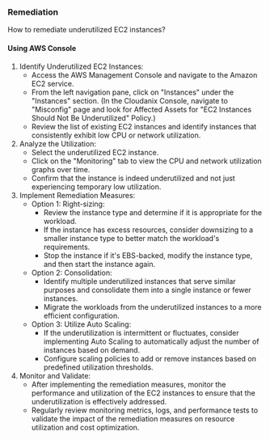 ### Remediation

How to remediate underutilized EC2 instances?

#### Using AWS Console

1. Identify Underutilized EC2 Instances:
   - Access the AWS Management Console and navigate to the Amazon EC2 service.
   - From the left navigation pane, click on "Instances" under the "Instances" section.
     (In the Cloudanix Console, navigate to "Misconfig" page and look for Affected Assets for "EC2 Instances Should Not Be Underutilized" Policy.)
   - Review the list of existing EC2 instances and identify instances that consistently exhibit low CPU or network utilization.
2. Analyze the Utilization:
   - Select the underutilized EC2 instance.
   - Click on the "Monitoring" tab to view the CPU and network utilization graphs over time.
   - Confirm that the instance is indeed underutilized and not just experiencing temporary low utilization.
3. Implement Remediation Measures:
   - Option 1: Right-sizing:
     - Review the instance type and determine if it is appropriate for the workload.
     - If the instance has excess resources, consider downsizing to a smaller instance type to better match the workload's requirements.
     - Stop the instance if it's EBS-backed, modify the instance type, and then start the instance again.
   - Option 2: Consolidation:
     - Identify multiple underutilized instances that serve similar purposes and consolidate them into a single instance or fewer instances.
     - Migrate the workloads from the underutilized instances to a more efficient configuration.
   - Option 3: Utilize Auto Scaling:
     - If the underutilization is intermittent or fluctuates, consider implementing Auto Scaling to automatically adjust the number of instances based on demand.
     - Configure scaling policies to add or remove instances based on predefined utilization thresholds.
4. Monitor and Validate:
   - After implementing the remediation measures, monitor the performance and utilization of the EC2 instances to ensure that the underutilization is effectively addressed.
   - Regularly review monitoring metrics, logs, and performance tests to validate the impact of the remediation measures on resource utilization and cost optimization.

